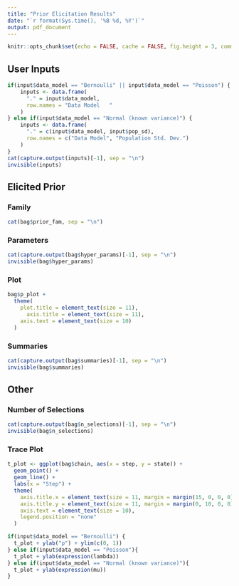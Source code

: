 ```yaml
---
title: "Prior Elicitation Results"
date: "`r format(Sys.time(), '%B %d, %Y')`"
output: pdf_document
---
```


```r
knitr::opts_chunk$set(echo = FALSE, cache = FALSE, fig.height = 3, comment = "")
```


<!--- user inputs -->
## User Inputs
```r
if(input$data_model == "Bernoulli" || input$data_model == "Poisson") {
	inputs <- data.frame(
	  "." = input$data_model,
	  row.names = "Data Model   "
	)
} else if(input$data_model == "Normal (known variance)") {
	inputs <- data.frame(
	  "." = c(input$data_model, input$pop_sd),
	  row.names = c("Data Model", "Population Std. Dev.")
	)
}
cat(capture.output(inputs)[-1], sep = "\n")
invisible(inputs)
```


<!--- elicited prior information -->
## Elicited Prior

### Family
```r
cat(bag$prior_fam, sep = "\n")
```

### Parameters
```r
cat(capture.output(bag$hyper_params)[-1], sep = "\n")
invisible(bag$hyper_params)
```

### Plot
```r
bag$p_plot + 
  theme(
    plot.title = element_text(size = 11),
	  axis.title = element_text(size = 11),
    axis.text = element_text(size = 10)
  )
```

### Summaries
```r
cat(capture.output(bag$summaries)[-1], sep = "\n")
invisible(bag$summaries)
```


<!--- number of selections and trace plot -->
## Other

### Number of Selections
```r
cat(capture.output(bag$n_selections)[-1], sep = "\n")
invisible(bag$n_selections)
```

### Trace Plot
```r
t_plot <- ggplot(bag$chain, aes(x = step, y = state)) +
  geom_point() +
  geom_line() +
  labs(x = "Step") +
  theme(
    axis.title.x = element_text(size = 11, margin = margin(15, 0, 0, 0)), 
    axis.title.y = element_text(size = 11, margin = margin(0, 10, 0, 0)),
    axis.text = element_text(size = 10), 
    legend.position = "none"
  )

if(input$data_model == "Bernoulli") {
  t_plot + ylab("p") + ylim(c(0, 1))
} else if(input$data_model == "Poisson"){
  t_plot + ylab(expression(lambda))
} else if(input$data_model == "Normal (known variance)"){
  t_plot + ylab(expression(mu))
}
```



